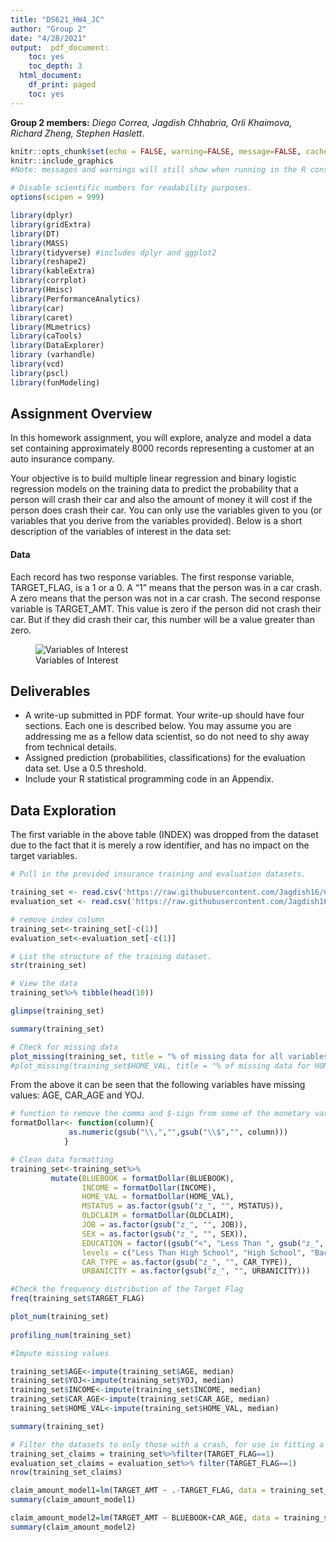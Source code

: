```yaml
---
title: "DS621_HW4_JC"
author: "Group 2"
date: "4/28/2021"
output:  pdf_document:
    toc: yes
    toc_depth: 3
  html_document:
    df_print: paged
    toc: yes
---
```


**Group 2 members:** _Diego Correa, Jagdish Chhabria, Orli Khaimova, Richard Zheng, Stephen Haslett_.


```r
knitr::opts_chunk$set(echo = FALSE, warning=FALSE, message=FALSE, cache=TRUE, fig.pos="!h") #sets global options for chunks when *knit*
knitr::include_graphics
#Note: messages and warnings will still show when running in the R console

# Disable scientific numbers for readability purposes.
options(scipen = 999)

library(dplyr)
library(gridExtra)
library(DT)
library(MASS)
library(tidyverse) #includes dplyr and ggplot2
library(reshape2)
library(kableExtra)
library(corrplot)
library(Hmisc)
library(PerformanceAnalytics)
library(car)
library(caret)
library(MLmetrics)
library(caTools)
library(DataExplorer)
library (varhandle)
library(vcd)
library(pscl)
library(funModeling)
```

## Assignment Overview

In this homework assignment, you will explore, analyze and model a data set containing approximately 8000 records representing a customer at an auto insurance company. 

Your objective is to build multiple linear regression and binary logistic regression models on the training data to predict the probability that a person will crash their car and also the amount of money it will cost if the person does crash their car. You can only use the variables given to you (or variables that you derive from the variables provided). Below is a short description of the variables of interest in the data set:

#### Data

Each record has two response variables. The first response variable, TARGET_FLAG, is a 1 or a 0. A “1” means that the person was in a car crash. A zero means that the person was not in a car crash. The second response variable is TARGET_AMT. This value is zero if the person did not crash their car. But if they did crash their car, this number will be a value greater than zero.

![Variables of Interest](./variable_information.png)

## Deliverables

* A write-up submitted in PDF format. Your write-up should have four sections. Each one is described below. You may assume you are addressing me as a fellow data scientist, so do not need to shy away from technical details.
* Assigned prediction (probabilities, classifications) for the evaluation data set. Use a 0.5 threshold.
* Include your R statistical programming code in an Appendix.


## Data Exploration 

The first variable in the above table (INDEX) was dropped from the dataset due to the fact that it is merely a row identifier, and has no impact on the target variables.

```r
# Pull in the provided insurance training and evaluation datasets.

training_set <- read.csv('https://raw.githubusercontent.com/Jagdish16/CUNY_DATA_621/main/homework_4/insurance_training_data.csv',stringsAsFactors = TRUE)
evaluation_set <- read.csv('https://raw.githubusercontent.com/Jagdish16/CUNY_DATA_621/main/homework_4/insurance-evaluation-data.csv',stringsAsFactors = TRUE)

# remove index column
training_set<-training_set[-c(1)] 
evaluation_set<-evaluation_set[-c(1)]

# List the structure of the training dataset.
str(training_set)

```



```r
# View the data
training_set%>% tibble(head(10))
```

```r

glimpse(training_set)
```


```r
summary(training_set)
```


```r
# Check for missing data
plot_missing(training_set, title = "% of missing data for all variables")
#plot_missing(training_set$HOME_VAL, title = "% of missing data for HOME_VAL")

```
From the above it can be seen that the following variables have missing values: AGE, CAR_AGE and YOJ.


```r
# function to remove the comma and $-sign from some of the monetary variables
formatDollar<- function(column){
             as.numeric(gsub("\\,","",gsub("\\$","", column)))
            }

```



```r
# Clean data formatting
training_set<-training_set%>%
         mutate(BLUEBOOK = formatDollar(BLUEBOOK),
                INCOME = formatDollar(INCOME),
                HOME_VAL = formatDollar(HOME_VAL),
                MSTATUS = as.factor(gsub("z_", "", MSTATUS)),
                OLDCLAIM = formatDollar(OLDCLAIM),
                JOB = as.factor(gsub("z_", "", JOB)),
                SEX = as.factor(gsub("z_", "", SEX)),
                EDUCATION = factor((gsub("<", "Less Than ", gsub("z_", "", EDUCATION))), 
                levels = c("Less Than High School", "High School", "Bachelors", "Masters", "PhD")),
                CAR_TYPE = as.factor(gsub("z_", "", CAR_TYPE)),
                URBANICITY = as.factor(gsub("z_", "", URBANICITY)))

``` 

```r
#Check the frequency distribution of the Target Flag
freq(training_set$TARGET_FLAG)
```

```r

plot_num(training_set)
 
profiling_num(training_set)
```

```r
#Impute missing values

training_set$AGE<-impute(training_set$AGE, median)
training_set$YOJ<-impute(training_set$YOJ, median)
training_set$INCOME<-impute(training_set$INCOME, median)
training_set$CAR_AGE<-impute(training_set$CAR_AGE, median)
training_set$HOME_VAL<-impute(training_set$HOME_VAL, median)

```


```r
summary(training_set)
```

```r
# Filter the datasets to only those with a crash, for use in fitting a linear model for the claim amount
training_set_claims = training_set%>%filter(TARGET_FLAG==1)
evaluation_set_claims = evaluation_set%>% filter(TARGET_FLAG==1)
nrow(training_set_claims)

```

```r
claim_amount_model1=lm(TARGET_AMT ~ .-TARGET_FLAG, data = training_set_claims)
summary(claim_amount_model1)
```


```r
claim_amount_model2=lm(TARGET_AMT ~ BLUEBOOK+CAR_AGE, data = training_set_claims)
summary(claim_amount_model2)
```

```r

```

```r

```

```r

```


```r

```


```r

```


```r

```


